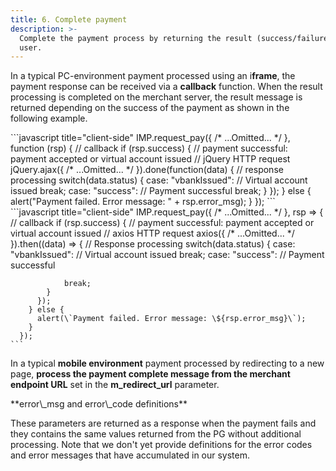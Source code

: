 ```yaml
---
title: 6. Complete payment
description: >-
  Complete the payment process by returning the result (success/failure) to the
  user.
---
```



In a typical PC-environment payment processed using an i**frame**, the payment response can be
received via a **callback** function. When the result processing is completed on the merchant
server, the result message is returned depending on the success of the payment as shown in the
following example.

<Tabs>
  <Tab title="JavaScript">
    ```javascript title="client-side"
    IMP.request_pay({
        /* ...Omitted... */
      }, function (rsp) { // callback
        if (rsp.success) { // payment successful: payment accepted or virtual account issued
            // jQuery HTTP request
            jQuery.ajax({
              /* ...Omitted... */
            }).done(function(data) { // response processing
              switch(data.status) {
                case: "vbankIssued":
                  // Virtual account issued
                  break;
                case: "success":
                  // Payment successful
                  break;
              }
            });
        } else {
          alert("Payment failed. Error message: " +  rsp.error_msg);
        }
      });
    ```
  </Tab>

  <Tab title="JavaScript (ES Next)">
    ```javascript title="client-side"
    IMP.request_pay({
        /* ...Omitted... */
      }, rsp => { // callback
        if (rsp.success) { // payment successful: payment accepted or virtual account issued
          // axios HTTP request
          axios({
            /* ...Omitted... */
          }).then((data) => { // Response processing
            switch(data.status) {
              case: "vbankIssued":
                // Virtual account issued
                break;
              case: "success":
                // Payment successful

                break;
            }
          });
        } else {
          alert(\`Payment failed. Error message: \${rsp.error_msg}\`);
        }
      });
    ```
  </Tab>
</Tabs>

In a typical **mobile environment** payment processed by redirecting to a new page, **process the
payment complete message from the merchant endpoint URL** set in the **m\_redirect\_url** parameter.

<Hint style="info">
  **error\_msg and error\_code definitions**

  These parameters are returned as a response when the payment fails and they contains the same values returned from the PG without additional processing. Note that we don't yet provide definitions for the error codes and error messages that have accumulated in our system.
</Hint>
